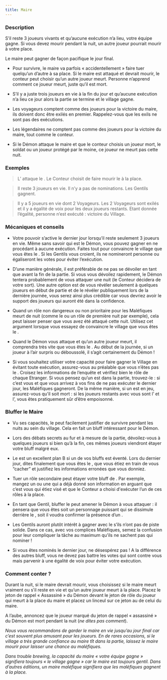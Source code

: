 ```yaml
---
title: Maire
---
```



<Role MAIRE header />

### Description

S’il reste 3 joueurs vivants et qu’aucune exécution n’a lieu, votre équipe gagne. Si vous devez mourir pendant la nuit, un autre joueur pourrait mourir à votre place.

Le maire peut gagner de façon pacifique le jour final.

-	Pour survivre, le maire va parfois « accidentellement » faire tuer quelqu’un d’autre à sa place. Si le maire est attaqué et devrait mourir, le conteur peut choisir qu’un autre joueur meurt. Personne n’apprend comment ce joueur meurt, juste qu’il est mort.

-	S’il y a juste trois joueurs en vie à la fin du jour et qu’aucune exécution n’a lieu ce jour alors la partie se termine et le village gagne.

-	Les voyageurs comptent comme des joueurs pour la victoire du maire, ils doivent donc être exilés en premier. Rappelez-vous que les exils ne sont pas des exécutions. 

-	Les légendaires ne comptent pas comme des joueurs pour la victoire du maire, tout comme le conteur.

-	Si le Démon attaque le maire et que le conteur choisis un joueur mort, le soldat ou un joueur protégé par le moine, ce joueur ne meurt pas cette nuit.

### Exemples

> L’<Role IMP /> attaque le <Role MAIRE />. Le Conteur choisit de faire mourir le <Role GARDIEN /> à la place.

> Il reste 3 joueurs en vie. Il n’y a pas de nominations. Les Gentils gagnent.

> Il y a 5 joueurs en vie dont 2 Voyageurs. Les 2 Voyageurs sont exilés et il y a égalité de voix pour les deux joueurs restants. Etant donnée l’égalité, personne n’est exécuté : victoire du Village.

### Mécaniques et conseils

- Votre pouvoir s’active le dernier jour lorsqu’il reste seulement 3 joueurs en vie. Même sans savoir qui est le Démon, vous pouvez gagner en ne procédant à aucune exécution. Faites tout pour convaincre le village que vous êtes le <Role MAIRE />. Si les Gentils vous croient, ils ne nomineront personne ou égaliseront les votes pour éviter l’exécution.

- D’une manière générale, il est préférable de ne pas se dévoiler en tant que <Role MAIRE /> avant la fin de la partie. Si vous vous dévoilez rapidement, le Démon tentera probablement de vous attaquer une nuit (le Conteur décidera de votre sort). Une autre option est de vous révéler seulement à quelques joueurs en début de partie et de le révéler publiquement lors de la dernière journée, vous serez ainsi plus crédible car vous devriez avoir le support des joueurs qui auront été dans la confidence.

- Quand un rôle non dangereux ou non prioritaire pour les Maléfiques meurt de nuit (comme le <Role MAJORDOME /> ou un rôle de première nuit par exemple), cela peut laisser penser que vous avez été attaqué cette nuit. Utilisez cet argument lorsque vous essayez de convaincre le village que vous êtes le <Role MAIRE />.

- Quand le Démon vous attaque et qu’un autre joueur meurt, il comprendra très vite que vous êtes le <Role MAIRE />. Au début de la journée, si un joueur à l’air surpris ou déboussolé, il s’agit certainement du Démon !

- Si vous souhaitez utiliser votre capacité pour faire gagner le Village en évitant toute exécution, assurez-vous au préalable que vous n’êtes pas le <Role SOULARD />. Croisez les informations de l’enquête et vérifiez bien le rôle de chaque Etranger. Si vous pensez qu’un <Role SOULARD /> est dans la partie, trouvez-le : si c’est vous et que vous arrivez à vos fins de ne pas exécuter le dernier jour, les Maléfiques gagneront. De la même manière, si un <Role EMPOISONNEUR /> est en jeu, assurez-vous qu’il soit mort : si les joueurs restants avec vous sont l’<Role IMP /> et l’<Role EMPOISONNEUR />, vous êtes pratiquement sûr d’être empoisonné.

### Bluffer le Maire

- Vu ses capacités, le <Role MAIRE /> peut facilement justifier de survivre pendant les nuits au sein du village. Cela en fait un bluff intéressant pour le Démon.

- Lors des débats secrets au fur et à mesure de la partie, dévoilez-vous à quelques joueurs si bien qu’à la fin, ces mêmes joueurs viendront étayer votre bluff malgré eux.

- Le <Role MAIRE /> est un excellent plan B si un de vos bluffs est éventé. Lors du dernier jour, dites finalement que vous êtes le <Role MAIRE />, que vous étiez en train de vous “cacher” et justifiez les informations erronées que vous donniez.

- Tuer un rôle secondaire peut étayer votre bluff de <Role MAIRE /> . Par exemple, mangez un <Role RECLUS /> ou une <Role LAVANDIERE /> qui a déjà donné son information en arguant que c’est vous qui étiez visé et que le Conteur a choisi d'exécuter l’un de ces rôles à la place.

- En tant que Gentil, bluffer le <Role MAIRE /> peut amener le Démon à vous attaquer : il pensera que vous êtes soit un personnage puissant qui se dissimule derrière le <Role MOINE />, soit il voudra confirmer la présence d’un <Role MAIRE />.

- Les Gentils auront plutôt intérêt à gagner avec le <Role MAIRE /> s’ils n’ont pas de piste solide. Dans ce cas, avec vos complices Maléfiques, semez la confusion pour leur compliquer la tâche au maximum qu’ils ne sachent pas qui nominer !

- Si vous êtes nominés le dernier jour, ne désespérez pas ! A la différence des autres bluff, vous ne devez pas battre les votes qui sont contre vous mais parvenir à une égalité de voix pour éviter votre exécution.

### Comment conter ?

Durant la nuit, si le maire devrait mourir, vous choisissez si le maire meurt vraiment ou s’il reste en vie et qu’un autre joueur meurt à la place. Placez le jeton de rappel « Assassiné » du Démon devant le jeton de rôle du joueur qui meurt à la place du maire et placez un linceul sur ce jeton au de celui du maire.

A l’aube, annoncez que le joueur marqué du jeton de rappel « assassiné » du Démon est mort pendant la nuit (_ne dites pas comment_).

_Nous vous recommandons de garder le maire en vie jusqu’au jour final car c’est souvent plus amusant pour les joueurs. En de rares occasions, si le village a très grande confiance au maire tît dans la partie, laissez le maire mourir pour laisser une chance au maléfiques._

_Dans trouble brewing, la capacité du maire « votre équipe gagne » signifiera toujours « le village gagne » car le maire est toujours gentil. Dans d’autres éditions, un maire maléfique signifiera que les maléfiques gagnent à la place._
